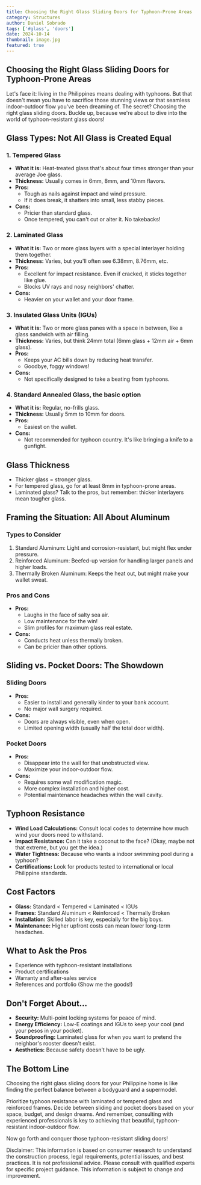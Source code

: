 ```yaml
---
title: Choosing the Right Glass Sliding Doors for Typhoon-Prone Areas
category: Structures
author: Daniel Sobrado
tags: ['#glass', 'doors']
date: 2024-10-14
thumbnail: image.jpg
featured: true
---
```


## Choosing the Right Glass Sliding Doors for Typhoon-Prone Areas

Let's face it: living in the Philippines means dealing with typhoons. But that doesn't mean you have to sacrifice those stunning views or that seamless indoor-outdoor flow you've been dreaming of. The secret? Choosing the right glass sliding doors. Buckle up, because we're about to dive into the world of typhoon-resistant glass doors!

## Glass Types: Not All Glass is Created Equal

### 1. Tempered Glass

* **What it is:** Heat-treated glass that's about four times stronger than your average Joe glass.
* **Thickness:** Usually comes in 6mm, 8mm, and 10mm flavors.
* **Pros:** 
  * Tough as nails against impact and wind pressure.
  * If it does break, it shatters into small, less stabby pieces.
* **Cons:** 
  * Pricier than standard glass.
  * Once tempered, you can't cut or alter it. No takebacks!

### 2. Laminated Glass

* **What it is:** Two or more glass layers with a special interlayer holding them together.
* **Thickness:** Varies, but you'll often see 6.38mm, 8.76mm, etc.
* **Pros:** 
  * Excellent for impact resistance. Even if cracked, it sticks together like glue.
  * Blocks UV rays and nosy neighbors' chatter.
* **Cons:** 
  * Heavier on your wallet and your door frame.

### 3. Insulated Glass Units (IGUs)

* **What it is:** Two or more glass panes with a space in between, like a glass sandwich with air filling.
* **Thickness:** Varies, but think 24mm total (6mm glass + 12mm air + 6mm glass).
* **Pros:** 
  * Keeps your AC bills down by reducing heat transfer.
  * Goodbye, foggy windows!
* **Cons:** 
  * Not specifically designed to take a beating from typhoons.

### 4. Standard Annealed Glass, the basic option

* **What it is:** Regular, no-frills glass.
* **Thickness:** Usually 5mm to 10mm for doors.
* **Pros:** 
  * Easiest on the wallet.
* **Cons:** 
  * Not recommended for typhoon country. It's like bringing a knife to a gunfight.

## Glass Thickness

* Thicker glass = stronger glass. 
* For tempered glass, go for at least 8mm in typhoon-prone areas.
* Laminated glass? Talk to the pros, but remember: thicker interlayers mean tougher glass.

## Framing the Situation: All About Aluminum

### Types to Consider

1. Standard Aluminum: Light and corrosion-resistant, but might flex under pressure.
2. Reinforced Aluminum: Beefed-up version for handling larger panels and higher loads.
3. Thermally Broken Aluminum: Keeps the heat out, but might make your wallet sweat.

### Pros and Cons

* **Pros:** 
  * Laughs in the face of salty sea air.
  * Low maintenance for the win!
  * Slim profiles for maximum glass real estate.
* **Cons:** 
  * Conducts heat unless thermally broken.
  * Can be pricier than other options.

## Sliding vs. Pocket Doors: The Showdown

### Sliding Doors

* **Pros:** 
  * Easier to install and generally kinder to your bank account.
  * No major wall surgery required.
* **Cons:** 
  * Doors are always visible, even when open.
  * Limited opening width (usually half the total door width).

### Pocket Doors

* **Pros:** 
  * Disappear into the wall for that unobstructed view.
  * Maximize your indoor-outdoor flow.
* **Cons:** 
  * Requires some wall modification magic.
  * More complex installation and higher cost.
  * Potential maintenance headaches within the wall cavity.

## Typhoon Resistance

* **Wind Load Calculations:** Consult local codes to determine how much wind your doors need to withstand.
* **Impact Resistance:** Can it take a coconut to the face? (Okay, maybe not that extreme, but you get the idea.)
* **Water Tightness:** Because who wants a indoor swimming pool during a typhoon?
* **Certifications:** Look for products tested to international or local Philippine standards.

## Cost Factors

* **Glass:** Standard < Tempered < Laminated < IGUs
* **Frames:** Standard Aluminum < Reinforced < Thermally Broken
* **Installation:** Skilled labor is key, especially for the big boys.
* **Maintenance:** Higher upfront costs can mean lower long-term headaches.

## What to Ask the Pros

* Experience with typhoon-resistant installations
* Product certifications
* Warranty and after-sales service
* References and portfolio (Show me the goods!)

## Don't Forget About...

* **Security:** Multi-point locking systems for peace of mind.
* **Energy Efficiency:** Low-E coatings and IGUs to keep your cool (and your pesos in your pocket).
* **Soundproofing:** Laminated glass for when you want to pretend the neighbor's rooster doesn't exist.
* **Aesthetics:** Because safety doesn't have to be ugly.

## The Bottom Line

Choosing the right glass sliding doors for your Philippine home is like finding the perfect balance between a bodyguard and a supermodel. 

Prioritize typhoon resistance with laminated or tempered glass and reinforced frames. Decide between sliding and pocket doors based on your space, budget, and design dreams. And remember, consulting with experienced professionals is key to achieving that beautiful, typhoon-resistant indoor-outdoor flow.

Now go forth and conquer those typhoon-resistant sliding doors! 

Disclaimer: This information is based on consumer research to understand the construction process, legal requirements, potential issues, and best practices. It is not professional advice. Please consult with qualified experts for specific project guidance. This information is subject to change and improvement.